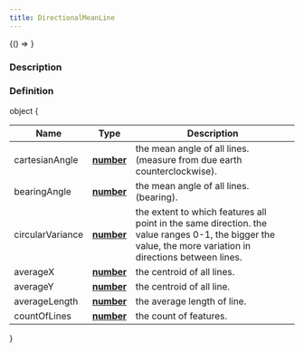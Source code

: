 ```yaml
---
title: DirectionalMeanLine
---
```



<!-- Expose turf as global var for experimenting in the browser console -->

<BrowserOnly>{() => <WindowTurfGlobal turf={turf} />}</BrowserOnly>

### Description

### Definition

object \{

| Name             | Type                                                                                            | Description                                                                                                                                               |
| ---------------- | ----------------------------------------------------------------------------------------------- | --------------------------------------------------------------------------------------------------------------------------------------------------------- |
| cartesianAngle   | **[number](https://developer.mozilla.org/docs/Web/JavaScript/Reference/Global_Objects/Number)** | the mean angle of all lines. (measure from due earth counterclockwise).                                                                                   |
| bearingAngle     | **[number](https://developer.mozilla.org/docs/Web/JavaScript/Reference/Global_Objects/Number)** | the mean angle of all lines. (bearing).                                                                                                                   |
| circularVariance | **[number](https://developer.mozilla.org/docs/Web/JavaScript/Reference/Global_Objects/Number)** | the extent to which features all point in the same direction. the value ranges 0-1, the bigger the value, the more variation in directions between lines. |
| averageX         | **[number](https://developer.mozilla.org/docs/Web/JavaScript/Reference/Global_Objects/Number)** | the centroid of all lines.                                                                                                                                |
| averageY         | **[number](https://developer.mozilla.org/docs/Web/JavaScript/Reference/Global_Objects/Number)** | the centroid of all line.                                                                                                                                 |
| averageLength    | **[number](https://developer.mozilla.org/docs/Web/JavaScript/Reference/Global_Objects/Number)** | the average length of line.                                                                                                                               |
| countOfLines     | **[number](https://developer.mozilla.org/docs/Web/JavaScript/Reference/Global_Objects/Number)** | the count of features.                                                                                                                                    |

\}
